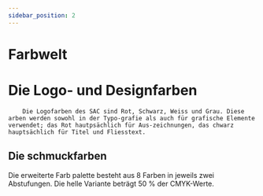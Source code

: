 ```yaml
---
sidebar_position: 2
---
```







# Farbwelt



# Die Logo- und Designfarben
        Die Logofarben des SAC sind Rot, Schwarz, Weiss und Grau. Diese  arben werden sowohl in der Typo-grafie als auch für grafische Elemente verwendet; das Rot hautpsächlich für Aus-zeichnungen, das chwarz hauptsächlich für Titel und Fliesstext.
<addClass className={styles.primaryClores}>
    <ColorBoxes pantone= "Red032" cmyk= "0|100|100| 0"  web="#e30613" RGB= "227|6|19" ></ColorBoxes>
    <ColorBoxes pantone= "Black" cmyk= "0|0|0| 100"  web="#000000" RGB= "0|0|0"></ColorBoxes>
    <ColorBoxes pantone = "cool Gray 8c" cmyk = "0|0|0|60"  web="#878787" RGB = "135|135|135"></ColorBoxes>
    <ColorBoxes pantone = "Cool gray 4 C" cmyk= "0|0|0|208" web="#d0d0d0" RGB= "208|208|208" ></ColorBoxes>
</addClass>






## Die schmuckfarben
Die erweiterte Farb palette besteht aus 8 Farben in jeweils zwei Abstufungen. Die helle Variante beträgt 50 % der CMYK-Werte.


<addClass className={styles.schmuckfarbencontainer}>
    <Schmuckfarben Primary="rgb(255, 195, 0)" primarycmyk="0|25|100|0" secondary ="rgb(255, 255, 150)" secondarycmyk="0|12|50|0" />
    <Schmuckfarben Primary="rgb(150, 195, 30)" primarycmyk="50|0|50|0" secondary ="rgb(207, 255, 155)" secondarycmyk="25|0|50|0" />
    <Schmuckfarben Primary="rgb(0, 185, 147)" primarycmyk="100|25|100|0" secondary ="rgb(144, 185, 147)" secondarycmyk="50|12|50|0" />
    <Schmuckfarben Primary="rgb(0, 160, 227)" primarycmyk="100|0|0|0" secondary ="rgb(131, 208, 245)" secondarycmyk="50|12|50|0" />
    <Schmuckfarben Primary="rgb(22, 65, 148)" primarycmyk="100|80|0|0" secondary ="rgb(22, 65, 148)" secondarycmyk="50|40|0|0" />
    <!-- Wrong RGB on the CD PDF -->
    <Schmuckfarben Primary="rgb(130,30,130)" primarycmyk="60|100|0|0" secondary ="rgb(188,144 ,193)" secondarycmyk="30|50|0|0" />
    <Schmuckfarben Primary="rgb(232,48,138)" primarycmyk="0|90|0|0" secondary ="rgb(245,170,205)" secondarycmyk="0|45|0|0"/>
    <Schmuckfarben Primary="rgb(240,125,0)" primarycmyk="0|60|100|0" secondary ="rgb(250,193,138)" secondarycmyk="0|30|50| 0"/>

</addClass>

